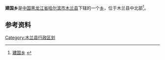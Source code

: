 {{中国乡级行政区
| 行政区全称 = 建国乡
| 上级行政区 = [[黑龙江省|黑龙江省]][[哈尔滨市|哈尔滨市]][[木兰县|木兰县]]
| 行政区类别 = [[乡|乡]]
| LowerDivisions = 13个行政村
| 行政区划代码 = 230127105
| 总面积 = 221平方公里
| 户籍人口 = 
| 常住人口 = 
| 行政区划 = 
| 官方网站 =
| 邮政编码 =150000
| 毗邻行政区 =
}}

'''建国乡'''是[[中国|中国]][[黑龙江省|黑龙江省]][[哈尔滨市|哈尔滨市]][[木兰县|木兰县]]下辖的一个[[乡|乡]]，位于木兰县中北部<ref>[http://www.chinaquhua.cn/heilongjiang/ 建国乡] {{webarchive|url=https://web.archive.org/web/20110822123644/http://www.chinaquhua.cn/heilongjiang/ |date=2011-08-22 }}</ref>。

==参考资料==
{{reflist}}

{{木兰县行政区划}}

[[Category:木兰县行政区划|Category:木兰县行政区划]]